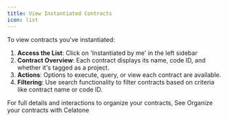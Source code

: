 ```yaml
---
title: View Instantiated Contracts
icon: list
---
```


To view contracts you've instantiated:

1. **Access the List**: Click on 'Instantiated by me' in the left sidebar
2. **Contract Overview**: Each contract displays its name, code ID, and whether it's tagged as a project.
3. **Actions**: Options to execute, query, or view each contract are available.
4. **Filtering**: Use search functionality to filter contracts based on criteria like contract name or code ID.

For full details and interactions to organize your contracts, See Organize your contracts with Celatone
